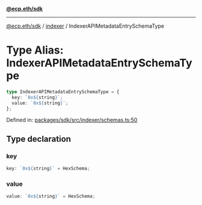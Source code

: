 [**@ecp.eth/sdk**](../../index.mdx)

***

[@ecp.eth/sdk](/sdk-reference/index.mdx) / [indexer](/sdk-reference/indexer/index.mdx) / IndexerAPIMetadataEntrySchemaType

# Type Alias: IndexerAPIMetadataEntrySchemaType

```ts
type IndexerAPIMetadataEntrySchemaType = {
  key: `0x${string}`;
  value: `0x${string}`;
};
```

Defined in: [packages/sdk/src/indexer/schemas.ts:50](https://github.com/ecp-eth/comments-monorepo/blob/main/packages/sdk/src/indexer/schemas.ts#L50)

## Type declaration

### key

```ts
key: `0x${string}` = HexSchema;
```

### value

```ts
value: `0x${string}` = HexSchema;
```
